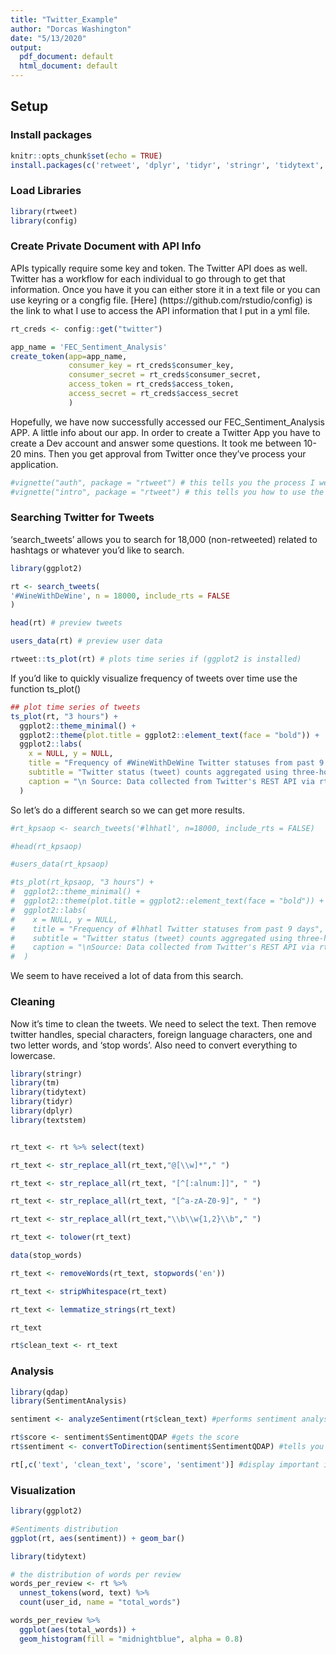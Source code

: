 ```yaml
---
title: "Twitter_Example"
author: "Dorcas Washington"
date: "5/13/2020"
output:
  pdf_document: default
  html_document: default
---
```


## Setup

### Install packages

```r
knitr::opts_chunk$set(echo = TRUE)
install.packages(c('retweet', 'dplyr', 'tidyr', 'stringr', 'tidytext', 'tm', 'textstem', 'ggplot2', 'config'), repos = 'http://cran.us.r-project.org')
```


### Load Libraries
```r
library(rtweet)
library(config)
```

### Create Private Document with API Info

APIs typically require some key and token. The Twitter API does as well. Twitter has a workflow for each individual to go through to get that information. Once you have it you can either store it in a text file or you can use keyring or a congfig file. [Here] (https://github.com/rstudio/config) is the link to what I use to access the API information that I put in a yml file. 

```r
rt_creds <- config::get("twitter")

app_name = 'FEC_Sentiment_Analysis'
create_token(app=app_name,
             consumer_key = rt_creds$consumer_key,
             consumer_secret = rt_creds$consumer_secret,
             access_token = rt_creds$access_token,
             access_secret = rt_creds$access_secret
             )

```

Hopefully, we have now successfully accessed our FEC_Sentiment_Analysis APP. A little info about our app. In order to create a Twitter App you have to create a Dev account and answer some questions. It took me between 10-20 mins. Then you get approval from Twitter once they've process your application. 

```r
#vignette("auth", package = "rtweet") # this tells you the process I went through
#vignette("intro", package = "rtweet") # this tells you how to use the package
```

### Searching Twitter for Tweets 

'search_tweets' allows you to search for 18,000 (non-retweeted) related to hashtags or whatever you'd like to search. 

```r
library(ggplot2)

rt <- search_tweets(
'#WineWithDeWine', n = 18000, include_rts = FALSE
)

head(rt) # preview tweets 

users_data(rt) # preview user data

rtweet::ts_plot(rt) # plots time series if (ggplot2 is installed)

```

If you'd like to quickly visualize frequency of tweets over time use the function ts_plot()

```r
## plot time series of tweets
ts_plot(rt, "3 hours") +
  ggplot2::theme_minimal() +
  ggplot2::theme(plot.title = ggplot2::element_text(face = "bold")) +
  ggplot2::labs(
    x = NULL, y = NULL,
    title = "Frequency of #WineWithDeWine Twitter statuses from past 9 days",
    subtitle = "Twitter status (tweet) counts aggregated using three-hour intervals",
    caption = "\n Source: Data collected from Twitter's REST API via rtweet"
  )
```

So let's do a different search so we can get more results. 

```r

#rt_kpsaop <- search_tweets('#lhhatl', n=18000, include_rts = FALSE)

#head(rt_kpsaop)

#users_data(rt_kpsaop)

#ts_plot(rt_kpsaop, "3 hours") +
#  ggplot2::theme_minimal() +
#  ggplot2::theme(plot.title = ggplot2::element_text(face = "bold")) +
#  ggplot2::labs(
#    x = NULL, y = NULL,
#    title = "Frequency of #lhhatl Twitter statuses from past 9 days",
#    subtitle = "Twitter status (tweet) counts aggregated using three-hour intervals",
#    caption = "\nSource: Data collected from Twitter's REST API via rtweet"
#  )
```

We seem to have received a lot of data from this search. 

### Cleaning 

Now it's time to clean the tweets. We need to select the text. Then remove twitter handles, special characters, foreign language characters, one and two letter words, and 'stop words'. Also need to convert everything to lowercase. 

```r

library(stringr)
library(tm)
library(tidytext)
library(tidyr)
library(dplyr)
library(textstem)


rt_text <- rt %>% select(text) 

rt_text <- str_replace_all(rt_text,"@[\\w]*"," ")

rt_text <- str_replace_all(rt_text, "[^[:alnum:]]", " ")

rt_text <- str_replace_all(rt_text, "[^a-zA-Z0-9]", " ")

rt_text <- str_replace_all(rt_text,"\\b\\w{1,2}\\b"," ")

rt_text <- tolower(rt_text)

data(stop_words)

rt_text <- removeWords(rt_text, stopwords('en'))

rt_text <- stripWhitespace(rt_text)

rt_text <- lemmatize_strings(rt_text)

rt_text

rt$clean_text <- rt_text

```


### Analysis 



```r

library(qdap)
library(SentimentAnalysis)

sentiment <- analyzeSentiment(rt$clean_text) #performs sentiment analysis

rt$score <- sentiment$SentimentQDAP #gets the score
rt$sentiment <- convertToDirection(sentiment$SentimentQDAP) #tells you positive or negative

rt[,c('text', 'clean_text', 'score', 'sentiment')] #display important info
```

### Visualization 

```r
library(ggplot2)

#Sentiments distribution
ggplot(rt, aes(sentiment)) + geom_bar()

library(tidytext)

# the distribution of words per review
words_per_review <- rt %>%
  unnest_tokens(word, text) %>%
  count(user_id, name = "total_words")

words_per_review %>%
  ggplot(aes(total_words)) +
  geom_histogram(fill = "midnightblue", alpha = 0.8)

```



